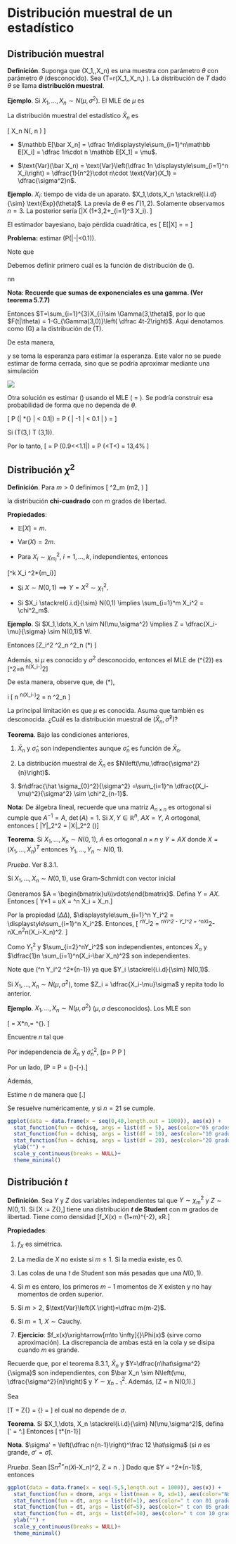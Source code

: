 # Distribución muestral de un estadístico

## Distribución muestral

**Definición**. Suponga que \(X_1,\dots,X_n\) es una muestra con parámetro
$\theta$ con parámetro $\theta$ (desconocido). Sea \(T=r(X_1,\dots,X_n,\theta) \). La
distribución de $T$ dado $\theta$ se llama **distribución muestral**.

**Ejemplo**. Si $X_1,\dots,X_n \sim N(\mu,\sigma^2)$. El MLE de $\mu$ es

\begin{equation*}
\bar X*n =\dfrac 1n \sum*{i=1}^n X_i.
\end{equation*}

La distribución muestral del estadístico $\bar X_n$ es

\[
\bar X_n \sim N\left(\mu, \dfrac{\sigma^2}n \right)
\]

- $\mathbb E[\bar X_n] = \dfrac 1n\displaystyle\sum_{i=1}^n\mathbb E[X_i] = \dfrac
  1n\cdot n \mathbb E[X_1] = \mu$.

- $\text{Var}(\bar X_n) = \text{Var}\left(\dfrac 1n \displaystyle\sum_{i=1}^n
  X_i\right) = \dfrac{1}{n^2}\cdot n\cdot \text{Var}(X_1) = \dfrac{\sigma^2}n$.

**Ejemplo**. $X_i:$ tiempo de vida de un aparato. $X_1,\dots,X_n
\stackrel{i.i.d}{\sim} \text{Exp}(\theta)$. La previa de $\theta$ es $\Gamma(1,2)$. Solamente
observamos $n=3$. La posterior sería \[\theta|X \sim \Gamma(1+3,2+\sum\_{i=1}^3 X_i). \]

El estimador bayesiano, bajo pérdida cuadrática, es
\[
\mathbb E[\theta|X] = \dfrac 4{2+\sum X_i} = \hat\theta
\]

**Problema:** estimar \(\mathbb P(|\hat\theta-\theta|<0.1)\).

Note que

\begin{align*}
\mathbb P(|\hat\theta-\theta|<0.1)
&= \mathbb E [1_{|\hat\theta-\theta|<0.1|\theta)}] \\
&= \mathbb E[\mathbb E [1_{|\hat\theta-\theta|<0.1|\theta)}\vert \theta]] \\
&= \mathbb E[\mathbb P(|\hat\theta-\theta|<0.1|\theta)]
\end{align*}

Debemos definir primero cuál es la función de distribución de \(\hat{\theta}\).

\begin{align*}
F\_{\hat{\theta}}(t|\theta) = \mathbb P(\hat\theta\leq t|\theta)&= \mathbb
P\left( \dfrac 4{2+T}\leq t\bigg|\theta\right) \\ & = \mathbb P\left( 2+T \geq
\dfrac 4t\bigg|\theta\right)\\ & = \mathbb P\left( T \geq \dfrac
4t-2\bigg|\theta\right)
\end{align*}
nn

**Nota: Recuerde que sumas de exponenciales es una gamma. (Ver teorema 5.7.7)**

Entonces $T=\sum_{i=1}^{3}X_{i}\sim \Gamma(3,\theta)$, por lo que $F(t|\theta) =
1-G_{\Gamma(3,0)}\left( \dfrac 4t-2\right)$. Aqui denotamos como \(G\) a la
distribución de \(T\).

De esta manera,

\begin{align*}
\mathbb P[|\hat\theta-\theta|<0.1|\theta]  
& = \mathbb P [-0.1+\theta < \hat\theta < 0.1 +\theta|\theta]\\
& = G*{\Gamma(3,\theta)}\left(\dfrac 4{-0.1+\theta} - 2\right)-G*{\Gamma(3,\theta)}\left(\dfrac 4{0.1+\theta} - 2\right)
\end{align*}

y se toma la esperanza para estimar la esperanza. Este valor no se puede estimar
de forma cerrada, sino que se podría aproximar mediante una simulación

![](./images/gamma_mle_vs_posterior.png)

Otra solución es estimar \(\theta\) usando el MLE \(\hat{\theta} = \frac{3}{T}\). Se
podría construir esa probabilidad de forma que no dependa de $\theta$.

\[
\mathbb P \left(\bigg| \underbrace{\dfrac{\hat\theta*{MLE}}\theta-1}*{\text{Cambio
relativo}} \bigg| < 0.1\bigg|\theta \right) = \mathbb P \left( \bigg| \dfrac{3}{\theta
T}-1 \bigg| < 0.1 \bigg| \theta \right) = \Delta \]

Si \(T\sim\Gamma(3,\theta) \implies \theta T \sim \Gamma(3,1)\).

Por lo tanto,
\[
\Delta = \mathbb P \left(0.9<\dfrac 3{\theta T}<1.1\bigg|\theta\right) = \mathbb P \left(\dfrac 3{1.1}<\theta T<\dfrac 3{0.9}\right) = 13,4\%
\]

## Distribución $\chi^2$

**Definición**. Para $m>0$ definimos
\[
\chi^2_m \sim \Gamma\left(\dfrac m2, \dfrac 12 \right)
\]

la distribución **chi-cuadrado** con $m$ grados de libertad.

**Propiedades**:

- $\mathbb E[X] = m$.

- $\text{Var} (X) = 2m$.

- Para $X_i \sim \chi^2_{m_i}$, $i = 1,\dots, k$, independientes, entonces

\[\sum*{i=1}^k X_i \sim \chi^2*{\sum m_i}\]

- Si $X\sim N(0,1) \implies Y = X^2\sim \chi^2_1$.

- Si $X_i \stackrel{i.i.d}{\sim} N(0,1) \implies \sum_{i=1}^m X_i^2 = \chi^2_m$.

**Ejemplo**. Si $X_1,\dots,X_n \sim N(\mu,\sigma^2) \implies Z = \dfrac{X_i-\mu}{\sigma} \sim N(0,1)$ $\forall i$.

Entonces
\[\sum Z_i^2 \sim \chi^2_n \implies \sum \dfrac{(X_i-\mu)^2}{\sigma^2}\sim \chi^2_n \quad (\*) \]

Además, si $\mu$ es conocido y $\sigma^2$ desconocido, entonces el MLE de \(\sigma ^{2}\) es
\[\hat\sigma*0^2=\dfrac{1}n \sum*{i=1}^n(X_i-\mu)^2\]

De esta manera, observe que, de $(*)$,

i
\[\dfrac{n}{\sigma^2} \dfrac{1}n \sum*{i=1}^n(X_i-\mu)^2 = n\dfrac{\hat \sigma*{0}^2}{\sigma^2} \sim \chi^2_n \]

La principal limitación es que $\mu$ es conocida. Asuma que también es
desconocida. ¿Cuál es la distribución muestral de $(\bar X_n,\hat\sigma^2)$?

**Teorema**. Bajo las condiciones anteriores,

1. $\bar X_n$ y $\hat \sigma_n$ son independientes aunque $\hat \sigma_n$ es función de
   $\bar X_n$.

2. La distribución muestral de $\bar X_n$ es $N\left(\mu,\dfrac{\sigma^2}{n}\right)$.

3. $n\dfrac{\hat \sigma_{0}^2}{\sigma^2} =\sum_{i=1}^n \dfrac{(X_i-\mu)^2}{\sigma^2} \sim \chi^2_{n-1}$.

**Nota:** De álgebra lineal, recuerde que una matriz $A_{n\times n}$ es ortogonal si
cumple que $A^{-1} = A$, $\det(A) = 1$. Si $X, Y\in \mathbb R ^{n}$, $AX =Y$, $A$
ortogonal, entonces \[ \|Y\|\_2^2 = \|X\|\_2^2 \quad (\Delta\Delta)\]

**Teorema**. Si $X_1,\dots,X_n \sim N(0,1)$, $A$ es ortogonal $n\times n$ y $Y=AX$ donde
$X = (X_1,\dots,X_n)^T$ entonces $Y_1,\dots,Y_n \sim N(0,1)$.

_Prueba_. Ver 8.3.1.

Si $X_1,\dots,X_n \sim N(0,1)$, use Gram-Schmidt con vector inicial

\begin{equation*}
u = \left[ \frac{1}{\sqrt{n}}, \cdots, \frac{1}{\sqrt{n}}\right]
\end{equation*}

Generamos $A = \begin{bmatrix}u\\\vdots\end{bmatrix}$. Defina $Y
=AX$. Entonces \[ Y*1 = uX = \dfrac 1{\sqrt{n}}\sum*{i=1}^n X_i = \sqrt{n} \bar
X_n.\]

Por la propiedad $(\Delta \Delta)$, $\displaystyle\sum_{i=1}^n Y_i^2 = \displaystyle\sum_{i=1}^n X_i^2$. Entonces,
\[ \sum*{i=2}^nY_i^2 = \sum*{i=1}^nY*i^2 - Y_1^2 = \sum*{i=1}^nX*i^2-n\bar X_n^2\sum*{i=1}^n(X_i-\bar X_n)^2. \]

Como $Y_1^2$ y $\sum_{i=2}^nY_i^2$ son independientes, entonces $\bar X_n$ y $\dfrac{1}n \sum_{i=1}^n(X_i-\bar X_n)^2$ son independientes.

Note que \(\sum*{i=2}^n Y_i^2 \sim \chi^2*{n-1}\) ya que $Y_i \stackrel{i.i.d}{\sim} N(0,1)$.

Si $X_1,\dots,X_n \sim N(\mu, \sigma^2)$, tome $Z_i = \dfrac{X_i-\mu}\sigma$ y repita todo lo anterior.

**Ejemplo**. $X_1,\dots,X_n\sim N(\mu,\sigma^2)$ ($\mu,\sigma$ desconocidos). Los MLE son

\[
\hat \mu = \bar X*n,\quad \hat\sigma = \bigg[\dfrac{1}{n}\sum*{i=1}^n(X_i-\bar X_n)^2 \bigg]^{\frac 12}.
\]

Encuentre $n$ tal que

\begin{equation*}
p = \mathbb P \bigg[|\hat\mu-\mu|<\dfrac {\sigma}{5}, |\hat\sigma-\sigma|<\dfrac \sigma 5\bigg] \geq \dfrac 12.
\end{equation*}

Por independencia de $\bar X_n$ y $\hat\sigma^2_n$,
\[p= \mathbb P \bigg[|\hat\mu-\mu|<\dfrac \sigma5\bigg] \mathbb P \bigg[|\hat\sigma-\sigma|<\dfrac \sigma5\bigg]\]

Por un lado,
\[\mathbb P \bigg[|\hat\mu-\mu|<\dfrac \sigma5\bigg] = \mathbb P \bigg[-\dfrac{\sqrt n}5\leq \underbrace{\dfrac{\sqrt{n}(\hat\mu-\mu)}\sigma}_{N(0,1)} <\dfrac {\sqrt n}{5}\bigg] = \Phi\left(\dfrac{\sqrt n}{5}\right)-\Phi\left(-\dfrac{\sqrt n}{5}\right).\]

Además,

\begin{align*}
\mathbb P \bigg[|\hat\sigma-\sigma|<\dfrac \sigma5\bigg]
=&\mathbb P \bigg[-\dfrac \sigma 5 < \hat\sigma-\sigma<\dfrac \sigma5\bigg] \\
=&\mathbb P \bigg[-\dfrac{\sigma}{5} +\sigma < \hat\sigma<\dfrac \sigma5 +\sigma\bigg] \\
=&\mathbb P \bigg[-\dfrac 45 \sigma < \hat\sigma<\dfrac 65\sigma\bigg] \\
=&\mathbb P \bigg[-\dfrac 45 < \dfrac{\hat\sigma}{\sigma}<\dfrac 65\bigg] \\
=&\mathbb P \bigg[\left(-\dfrac 45\right)^2 < \dfrac{\hat{\sigma}^2}{\sigma^2}<\left(\dfrac 65\right)^2\bigg] \\
=&\mathbb P \bigg[0.64n < \dfrac{\hat{n\sigma}^2}{\sigma^2} <1.2n\bigg] \\
=& F*{\chi^2*{n-1}}(1.44n)-F*{\chi^2*{n-1}}(0.64n).
\end{align*}

Estime $n$ de manera que
\[\bigg[1-2\Phi\left(-\dfrac{\sqrt n}{5}\right)\bigg][f_{\chi^2_{n-1}}(1.44n)-f_{\chi^2_{n-1}}(0.64n)] \geq \dfrac 12.\]

Se resuelve numéricamente, y si $n=21$ se cumple.

```r
ggplot(data = data.frame(x = seq(0,40,length.out = 1000)), aes(x)) +
  stat_function(fun = dchisq, args = list(df = 5), aes(color="05 grados de libertad")) +
  stat_function(fun = dchisq, args = list(df = 10), aes(color="10 grados de libertad")) +
  stat_function(fun = dchisq, args = list(df = 20), aes(color="20 grados de libertad")) +
  ylab("") +
  scale_y_continuous(breaks = NULL)+
  theme_minimal()

```

## Distribución $t$

**Definición**. Sea $Y$ y $Z$ dos variables independientes tal que $Y\sim \chi^2_m$ y $Z\sim N(0,1)$. Si
\[X := \dfrac Z{\sqrt{\dfrac Ym}},\]
tiene una distribución **$t$ de Student** con $m$ grados de libertad. Tiene como densidad
\[f_X(x) = \dfrac{\Gamma\left(\dfrac{m+1}2\right)}{\sqrt{m\pi}\Gamma\left(\dfrac m2 \right)}\left(1+\dfrac{x^2}m\right)^{-\frac{m+1}2}, \quad x\in \mathbb R.\]

**Propiedades**:

1. $f_X$ es simétrica.

2. La media de $X$ no existe si $m\leq 1$. Si la media existe, es 0.

3. Las colas de una $t$ de Student son más pesadas que una $N(0,1)$.

4. Si $m$ es entero, los primeros $m-1$ momentos de $X$ existen y no hay momentos de orden superior.

5. Si $m>2$, $\text{Var}\left(X \right)=\dfrac m{m-2}$.

6. Si $m=1$, $X\sim \text{Cauchy}$.

7. **Ejercicio**: $f_x(x)\xrightarrow[m\to \infty]{}\Phi(x)$ (sirve como aproximación). La discrepancia de ambas está en la cola y se disipa cuando $m$ es grande.

Recuerde que, por el teorema 8.3.1, $\bar X_n$ y $Y=\dfrac{n\hat\sigma^2}{\sigma}$ son independientes, con $\bar X_n \sim N\left(\mu, \dfrac{\sigma^2}{n}\right)$ y $Y\sim \chi^2_{n-1}$. Además,
\[Z = \sqrt n\dfrac{\bar X_n-\mu}{\sigma} \sim N(0,1).\]

Sea

\[T = \dfrac Z{\sqrt{\dfrac Y{n-1}}} = \dfrac{\sqrt n \dfrac{\bar X_n-\mu}{\sigma}} {\sqrt{\dfrac{\dfrac{n\hat\sigma^2}{\sigma^2}}{n-1}}} = \dfrac{\bar X_n-\mu}{\sqrt{\dfrac{\hat\sigma}{n-1}}}\]
el cual no depende de $\sigma$.

**Teorema**. Si $X_1,\dots, X_n \stackrel{i.i.d}{\sim} N(\mu,\sigma^2)$, defina
\[\sigma' = \bigg[\dfrac 1{n-1}\sum_{i=1}^n(X_i-\bar X_n)^2\bigg]^\frac 12.\]
Entonces
\[\dfrac{\sqrt{n}(\bar X*n-\mu)}{\sigma'} \sim t*{n-1}\]

**Nota**. $\sigma' = \left(\dfrac n{n-1}\right)^\frac 12 \hat\sigma$ (si $n$ es grande, $\sigma' = \hat\sigma$).

_Prueba_. Sean
\[S*n^2=\sum*{i=1}^n(X*i-\bar X_n)^2, \quad Z = \sqrt n \dfrac{\bar X_n-\mu}{\sigma}. \]
Dado que \$Y = \dfrac{S_n^2}{\sigma^2}\sim \chi^2*{n-1}\$, entonces

\begin{align*}
U = \dfrac{Z}{\sqrt{\dfrac Y{n-1}}} & = \dfrac{\dfrac{\sqrt n}\sigma (\bar X*n-\mu)}{\sqrt{\dfrac{S_n^2}{\sigma^2(n-1)}}} \\ & = \dfrac{\sqrt n (\bar X_n-\mu)}{\sqrt{\dfrac{S_n^2}{n-1}}}\\& = \dfrac{\sqrt n (\bar X_n-\mu)}{\sigma'} \sim t*{n-1}.
\end{align*}

```r
ggplot(data = data.frame(x = seq(-5,5,length.out = 1000)), aes(x)) +
  stat_function(fun = dnorm, args = list(mean = 0, sd=1), aes(color="Normal(0,1)")) +
  stat_function(fun = dt, args = list(df=1), aes(color=" t con 01 grados de libertad")) +
  stat_function(fun = dt, args = list(df=5), aes(color=" t con 05 grados de libertad")) +
  stat_function(fun = dt, args = list(df=10), aes(color=" t con 10 grados de libertad")) +
  ylab("") +
  scale_y_continuous(breaks = NULL)+
  theme_minimal()

```
